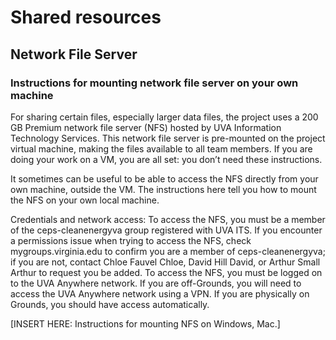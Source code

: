 # Shared resources



## Network File Server

### Instructions for mounting network file server on your own machine

For sharing certain files, especially larger data files, the project uses a 200 GB Premium network file server (NFS) hosted by UVA Information Technology Services. This network file server is pre-mounted on the project virtual machine, making the files available to all team members. If you are doing your work on a VM, you are all set: you don't need these instructions.

It sometimes can be useful to be able to access the NFS directly from your own machine, outside the VM. The instructions here tell you how to mount the NFS on your own local machine.

Credentials and network access: 
To access the NFS, you must be a member of the ceps-cleanenergyva group registered with UVA ITS. If you encounter a permissions issue when trying to access the NFS, check mygroups.virginia.edu to confirm you are a member of ceps-cleanenergyva; if you are not, contact Chloe Fauvel Chloe, David Hill David, or Arthur Small Arthur to request you be added.
To access the NFS, you must be logged on to the UVA Anywhere network. If you are off-Grounds, you will need to access the UVA Anywhere network using a VPN. If you are physically on Grounds, you should have access automatically. 

[INSERT HERE: Instructions for mounting NFS on Windows, Mac.]